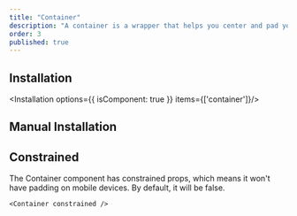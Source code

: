 ```yaml
---
title: "Container"
description: "A container is a wrapper that helps you center and pad your content, and it's great for laying out your page."
order: 3
published: true
---
```


## Installation
<Installation options={{ isComponent: true }} items={['container']}/>

## Manual Installation
<SourceCode toShow='container'/>

## Constrained
The Container component has constrained props, which means it won't have padding on mobile devices. By default, it will be false.
```
<Container constrained />
```

